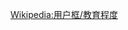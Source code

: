{{userbox
| border-c = #000000
| id       = [[File:Vanderbilt Commodores.png|40px]]
| id-c     = #A99A6F
| info     = 这个用戶是'''[[范德堡大学|<font color="black">范德堡大学]]'''的校友、学生或老师。
| info-c   = #A99A6F
| info-fc  = black
}}
<noinclude>
[[Wikipedia:用户框/教育程度]]
</noinclude>